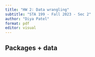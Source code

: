 ```yaml
---
title: "HW 2: Data wrangling"
subtitle: "STA 199 - Fall 2023 - Sec 2"
author: "Diya Patel"
format: pdf
editor: visual
---
```


## Packages + data
